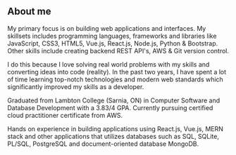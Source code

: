 ## About me

My primary focus is on building web applications and interfaces. My skillsets includes programming languages, frameworks and libraries like JavaScript, CSS3, HTML5, Vue.js, React.js, Node.js, Python & Bootstrap.
Other skills include creating backend REST API's, AWS & Git version control.

I do this because I love solving real world problems with my skills and converting ideas into code (reality).
In the past two years, I have spent a lot of time learning top-notch technologies and modern web standards which significantly improved my skills as a developer.

Graduated from Lambton College (Sarnia, ON) in Computer Software and Database Development with a 3.83/4 GPA.
Currently pursuing certified cloud practitioner certificate from AWS.

Hands on experience in building applications using React.js, Vue.js, MERN stack and other applications that utilizes databases such as SQL, SQLite, PL/SQL, PostgreSQL and document-oriented database MongoDB.